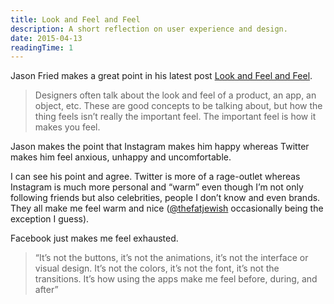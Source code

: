 ```yaml
---
title: Look and Feel and Feel
description: A short reflection on user experience and design.
date: 2015-04-13
readingTime: 1
---
```


Jason Fried makes a great point in his latest post <a href="https://signalvnoise.com/posts/3868-look-and-feel-and-feel" target="_blank">Look and Feel and Feel</a>.

> Designers often talk about the look and feel of a product, an app, an object, etc. These are good concepts to be talking about, but how the thing feels isn’t really the important feel. The important feel is how it makes you feel.

Jason makes the point that Instagram makes him happy whereas Twitter makes him feel anxious, unhappy and uncomfortable.

I can see his point and agree. Twitter is more of a rage-outlet whereas Instagram is much more personal and &#8220;warm&#8221; even though I&#8217;m not only following friends but also celebrities, people I don&#8217;t know and even brands. They all make me feel warm and nice (<a href="https://instagram.com/thefatjewish/" target="_blank">@thefatjewish</a> occasionally being the exception I guess).

Facebook just makes me feel exhausted.

> “It’s not the buttons, it’s not the animations, it’s not the interface or visual design. It’s not the colors, it’s not the font, it’s not the transitions. It’s how using the apps make me feel before, during, and after”